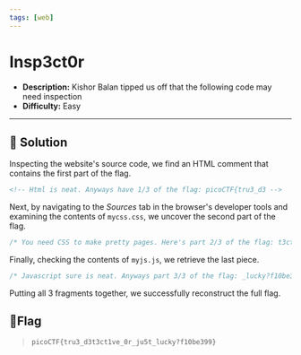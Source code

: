 ---
tags: [web]
---
# Insp3ct0r

- **Description:** Kishor Balan tipped us off that the following code may need inspection
- **Difficulty:** Easy

---

## 🔎 Solution
Inspecting the website's source code, we find an HTML comment that contains the first part of the flag.
```html
<!-- Html is neat. Anyways have 1/3 of the flag: picoCTF{tru3_d3 -->
```
Next, by navigating to the *Sources* tab in the browser's developer tools and examining the contents of `mycss.css`, we uncover the second part of the flag.
```css
/* You need CSS to make pretty pages. Here's part 2/3 of the flag: t3ct1ve_0r_ju5t */
```
Finally, checking the contents of `myjs.js`, we retrieve the last piece.
```js
/* Javascript sure is neat. Anyways part 3/3 of the flag: _lucky?f10be399} */
```
Putting all 3 fragments together, we successfully reconstruct the full flag.

## 🚩Flag
> `picoCTF{tru3_d3t3ct1ve_0r_ju5t_lucky?f10be399}`
